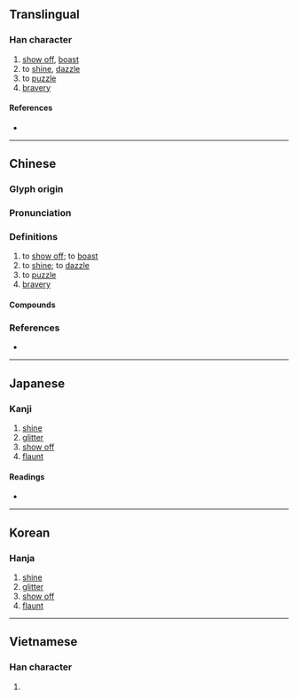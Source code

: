 {{character info}}
==Translingual==

===Han character===
{{Han char|rn=86|rad=火|as=05|sn=9|four=90832|canj=FYVI|ids=⿰火玄}}

# [[show off]], [[boast]]
# to [[shine]], [[dazzle]]
# to [[puzzle]]
# [[bravery]]

====References====
* {{Han ref|kx=0668.190|dkj=18948|dj=1077.200|hdz=32197.010|uh=70AB|ud=28843|bh=ACAF|bd=44207}}

----

==Chinese==
{{zh-forms|alt=眩}}

===Glyph origin===
{{Han etym}}

===Pronunciation===
{{zh-pron
|m=xuàn
|c=jyun6,jyun4
|mn=hiân/hiān
|mc=y
|oc=y
|cat=v,n
}}

===Definitions===
{{zh-hanzi}}

# to [[show off]]; to [[boast]]
# to [[shine]]; to [[dazzle]]
# to [[puzzle]]
# [[bravery]]

====Compounds====
{{zh-der|炫耀|炫示|炫目|炫鬻|炫晝縞夜|炫異爭奇|炫惑}}

===References===
* {{R:yue:mfccd}}

----

==Japanese==

===Kanji===
{{ja-kanji|grade=|rs=火05}}

# [[shine]]
# [[glitter]]
# [[show off]]
# [[flaunt]]

====Readings====
* {{ja-readings|on=けん,げん|kun=かがやく}}

----

==Korean==

===Hanja===
{{ko-hanja|현}}

# [[shine]]
# [[glitter]]
# [[show off]]
# [[flaunt]]

----

==Vietnamese==

===Han character===
{{vi-readings|rs=火05| hanviet = huyễn}}

# {{rfdef|vi|sort=火05}}

{{cln|vi|Han tu}}